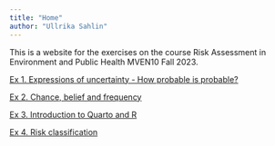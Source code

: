 ```yaml
---
title: "Home"
author: "Ullrika Sahlin"
---
```


This is a website for the exercises on the course Risk Assessment in Environment and Public Health MVEN10 Fall 2023.

[Ex 1. Expressions of uncertainty - How probable is probable?](ex/expressing_uncertainty.qmd)

[Ex 2. Chance, belief and frequency](ex/chance_belief_frequency.qmd)

[Ex 3. Introduction to Quarto and R](ex/introduction_to_quarto_and_R.qmd)

[Ex 4. Risk classification](ex/risk_classification_ROC.qmd)

